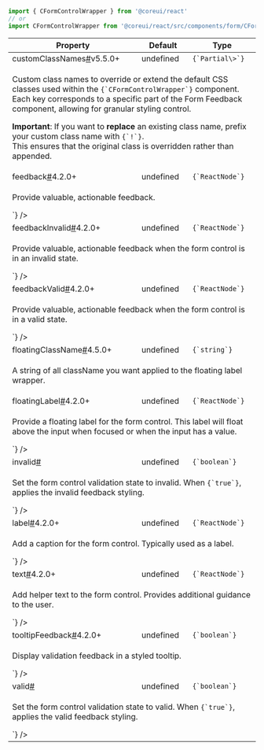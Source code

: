 
```jsx
import { CFormControlWrapper } from '@coreui/react'
// or
import CFormControlWrapper from '@coreui/react/src/components/form/CFormControlWrapper'
```

<div className="table-responsive table-api border rounded mb-3">
  <table className="table">
    <thead>
      <tr>
        <th>Property</th>
        <th>Default</th>
        <th>Type</th>
      </tr>
    </thead>
    <tbody>
      <tr id="cformcontrolwrapper-customClassNames">
        <td className="text-primary fw-semibold">customClassNames<a href="#cformcontrolwrapper-customClassNames" aria-label="CFormControlWrapper customClassNames permalink" className="anchor-link after">#</a><span className="badge bg-success">v5.5.0+</span></td>
        <td>undefined</td>
        <td><code>{`Partial\<Record\<CombinedCustomClassNamesKeys, string>>`}</code></td>
      </tr>
      <tr>
        <td colSpan="3">
          <p>Custom class names to override or extend the default CSS classes used within the <code>{`CFormControlWrapper`}</code> component.<br />
Each key corresponds to a specific part of the Form Feedback component, allowing for granular styling control.</p>
<p><strong>Important</strong>: If you want to <strong>replace</strong> an existing class name, prefix your custom class name with <code>{`!`}</code>.<br />
This ensures that the original class is overridden rather than appended.</p>
        </td>
      </tr>
      <tr id="cformcontrolwrapper-feedback">
        <td className="text-primary fw-semibold">feedback<a href="#cformcontrolwrapper-feedback" aria-label="CFormControlWrapper feedback permalink" className="anchor-link after">#</a><span className="badge bg-success">4.2.0+</span></td>
        <td>undefined</td>
        <td><code>{`ReactNode`}</code></td>
      </tr>
      <tr>
        <td colSpan="3">
          <p>Provide valuable, actionable feedback.</p>
        <JSXDocs code={`<CFormControlValidation feedback="This field is required." />`} />
        </td>
      </tr>
      <tr id="cformcontrolwrapper-feedbackInvalid">
        <td className="text-primary fw-semibold">feedbackInvalid<a href="#cformcontrolwrapper-feedbackInvalid" aria-label="CFormControlWrapper feedbackInvalid permalink" className="anchor-link after">#</a><span className="badge bg-success">4.2.0+</span></td>
        <td>undefined</td>
        <td><code>{`ReactNode`}</code></td>
      </tr>
      <tr>
        <td colSpan="3">
          <p>Provide valuable, actionable feedback when the form control is in an invalid state.</p>
        <JSXDocs code={`<CFormControlValidation feedbackInvalid="Invalid input." />`} />
        </td>
      </tr>
      <tr id="cformcontrolwrapper-feedbackValid">
        <td className="text-primary fw-semibold">feedbackValid<a href="#cformcontrolwrapper-feedbackValid" aria-label="CFormControlWrapper feedbackValid permalink" className="anchor-link after">#</a><span className="badge bg-success">4.2.0+</span></td>
        <td>undefined</td>
        <td><code>{`ReactNode`}</code></td>
      </tr>
      <tr>
        <td colSpan="3">
          <p>Provide valuable, actionable feedback when the form control is in a valid state.</p>
        <JSXDocs code={`<CFormControlValidation feedbackValid="Looks good!" />`} />
        </td>
      </tr>
      <tr id="cformcontrolwrapper-floatingClassName">
        <td className="text-primary fw-semibold">floatingClassName<a href="#cformcontrolwrapper-floatingClassName" aria-label="CFormControlWrapper floatingClassName permalink" className="anchor-link after">#</a><span className="badge bg-success">4.5.0+</span></td>
        <td>undefined</td>
        <td><code>{`string`}</code></td>
      </tr>
      <tr>
        <td colSpan="3">
          <p>A string of all className you want applied to the floating label wrapper.</p>
        </td>
      </tr>
      <tr id="cformcontrolwrapper-floatingLabel">
        <td className="text-primary fw-semibold">floatingLabel<a href="#cformcontrolwrapper-floatingLabel" aria-label="CFormControlWrapper floatingLabel permalink" className="anchor-link after">#</a><span className="badge bg-success">4.2.0+</span></td>
        <td>undefined</td>
        <td><code>{`ReactNode`}</code></td>
      </tr>
      <tr>
        <td colSpan="3">
          <p>Provide a floating label for the form control. This label will float above the input when focused or when the input has a value.</p>
        <JSXDocs code={`<CFormControlWrapper floatingLabel="Email Address" />`} />
        </td>
      </tr>
      <tr id="cformcontrolwrapper-invalid">
        <td className="text-primary fw-semibold">invalid<a href="#cformcontrolwrapper-invalid" aria-label="CFormControlWrapper invalid permalink" className="anchor-link after">#</a></td>
        <td>undefined</td>
        <td><code>{`boolean`}</code></td>
      </tr>
      <tr>
        <td colSpan="3">
          <p>Set the form control validation state to invalid. When <code>{`true`}</code>, applies the invalid feedback styling.</p>
        <JSXDocs code={`<CFormControlValidation invalid feedback="Invalid input." />`} />
        </td>
      </tr>
      <tr id="cformcontrolwrapper-label">
        <td className="text-primary fw-semibold">label<a href="#cformcontrolwrapper-label" aria-label="CFormControlWrapper label permalink" className="anchor-link after">#</a><span className="badge bg-success">4.2.0+</span></td>
        <td>undefined</td>
        <td><code>{`ReactNode`}</code></td>
      </tr>
      <tr>
        <td colSpan="3">
          <p>Add a caption for the form control. Typically used as a label.</p>
        <JSXDocs code={`<CFormControlWrapper label="Username" />`} />
        </td>
      </tr>
      <tr id="cformcontrolwrapper-text">
        <td className="text-primary fw-semibold">text<a href="#cformcontrolwrapper-text" aria-label="CFormControlWrapper text permalink" className="anchor-link after">#</a><span className="badge bg-success">4.2.0+</span></td>
        <td>undefined</td>
        <td><code>{`ReactNode`}</code></td>
      </tr>
      <tr>
        <td colSpan="3">
          <p>Add helper text to the form control. Provides additional guidance to the user.</p>
        <JSXDocs code={`<CFormControlWrapper text="Your username must be unique." />`} />
        </td>
      </tr>
      <tr id="cformcontrolwrapper-tooltipFeedback">
        <td className="text-primary fw-semibold">tooltipFeedback<a href="#cformcontrolwrapper-tooltipFeedback" aria-label="CFormControlWrapper tooltipFeedback permalink" className="anchor-link after">#</a><span className="badge bg-success">4.2.0+</span></td>
        <td>undefined</td>
        <td><code>{`boolean`}</code></td>
      </tr>
      <tr>
        <td colSpan="3">
          <p>Display validation feedback in a styled tooltip.</p>
        <JSXDocs code={`<CFormControlValidation invalid tooltipFeedback feedback="Invalid input." />`} />
        </td>
      </tr>
      <tr id="cformcontrolwrapper-valid">
        <td className="text-primary fw-semibold">valid<a href="#cformcontrolwrapper-valid" aria-label="CFormControlWrapper valid permalink" className="anchor-link after">#</a></td>
        <td>undefined</td>
        <td><code>{`boolean`}</code></td>
      </tr>
      <tr>
        <td colSpan="3">
          <p>Set the form control validation state to valid. When <code>{`true`}</code>, applies the valid feedback styling.</p>
        <JSXDocs code={`<CFormControlValidation valid feedbackValid="Looks good!" />`} />
        </td>
      </tr>
    </tbody>
  </table>
</div>
